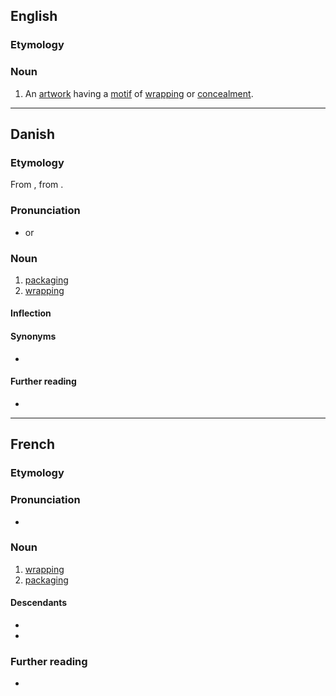 ==English==

===Etymology===
{{bor|en|fr|emballage||wrapping, packaging}}

===Noun===
{{en-noun}}

# {{lb|en|art}} An [[artwork]] having a [[motif]] of [[wrap]]ping or [[concealment]].

----

==Danish==

===Etymology===
From {{suffix|da|emballere|age|gloss1=to pack, wrap up}}, from {{der|da|fr|emballage}}.

===Pronunciation===
* {{IPA|da|/ambalaːsjə/|[ɑmb̥aˈlæːɕə]}} or {{IPA|da|/ɛmbalaːsjə/|[ɛmb̥aˈlæːɕə]}}

===Noun===
{{da-noun|n|r}}

# [[packaging]] {{gloss|the materials used to pack something}}
# [[wrapping]] {{gloss|the material in which something is wrapped}}

====Inflection====
{{da-noun-infl|n|r}}

====Synonyms====
* {{l|da|emballering}}

====Further reading====
* {{pedialite|lang=da}}

----

==French==

===Etymology===
{{suffix|fr|emballer|age}}

===Pronunciation===
* {{audio|fr|LL-Q150 (fra)-Lepticed7-emballage.wav|Audio}}

===Noun===
{{fr-noun|m}}

# [[wrapping]] {{gloss|action of wrapping something up}}
# [[packaging]] {{gloss|materials used for wrapping}}

====Descendants====
* {{desc|en|emballage|bor=1}}
* {{desc|el|αμπαλάζ|bor=1}}

===Further reading===
* {{R:TLFi}}